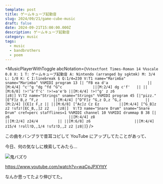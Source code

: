 ```yaml
---
template: post
title: ゲームキューブ起動音
slug: 2024/09/21/game-cube-music
draft: false
date: 2024-09-21T15:00:00.000Z
description: ゲームキューブ起動音
category: music
tags:
  - music
  - bandbrothers
  - poem
---
```



<MusicPlayerWithToggle
  abcNotation={`
%%textfont Times-Roman 14
%%scale 0.8
X: 1
T: ゲームキューブ起動音
A: Nintendo (arranged by sgktmk)
M: 3/4
L: 1/8
K: C
I:linebreak $
Q:1/4=230
V:T1 name="Marimba" sname="Marimba"
%%MIDI program 13
[| ^FB ea d'a                  ||[M:4/4] ^c'^g ^dg ^fd ^G^c              ||[M:2/4] dg c'f'   ||
||[M:6/8] !>!^a'f'c' !>!=a'e'b ||[M:4/4] !>!^g' z z6                     |z8|]
V:T2 name="Strings" sname="Strings"
%%MIDI program 45
[|"pizz."[E^F]z B,z ^F,z       ||[M:4/4] [^D^F]z ^G,z D,z ^G,z           ||[M:2/4] [CE]z F,z ||
||[M:6/8] [^Ac]z Cz Ez         ||[M:4/4] [^G_B]z z2 !sfz![EC_B,,]2 z2    |z8|] 
V:T3 name="Snare Drum" sname="Snare Drum" cref=perc stafflines=1
%%MIDI channel 10
%%MIDI drummap B 38
[| z6                           ||[M:4/4] z8                               ||[M:2/4] z24/4         ||
||[M:6/8] z6                    ||[M:4/4] z15/4 !roll!D,,1/4 !sfz!D,,2 z2 |z8|]
  `}
/>

この曲をバンブラで昔耳コピして YouTube にアップしてたことがあって、

今日、何の気なしに検索してみたら...

![鬼バズり](/static/images/blog/2024/09/youtube-gamecube.png)

https://www.youtube.com/watch?v=waCpJPXYttY

なんか思ってたより伸びてた。
